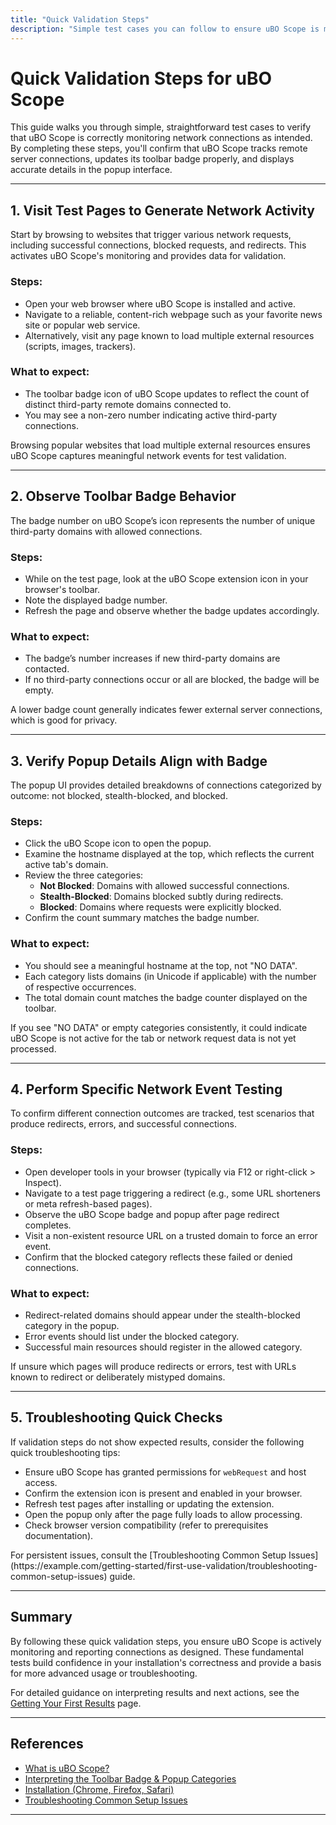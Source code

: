 ```yaml
---
title: "Quick Validation Steps"
description: "Simple test cases you can follow to ensure uBO Scope is monitoring connections as designed. Includes visiting test pages, observing badge behavior, and verifying popup information aligns with expectations."
---
```


# Quick Validation Steps for uBO Scope

This guide walks you through simple, straightforward test cases to verify that uBO Scope is correctly monitoring network connections as intended. By completing these steps, you'll confirm that uBO Scope tracks remote server connections, updates its toolbar badge properly, and displays accurate details in the popup interface.

---

## 1. Visit Test Pages to Generate Network Activity

Start by browsing to websites that trigger various network requests, including successful connections, blocked requests, and redirects. This activates uBO Scope's monitoring and provides data for validation.

### Steps:

- Open your web browser where uBO Scope is installed and active.
- Navigate to a reliable, content-rich webpage such as your favorite news site or popular web service.
- Alternatively, visit any page known to load multiple external resources (scripts, images, trackers).

### What to expect:

- The toolbar badge icon of uBO Scope updates to reflect the count of distinct third-party remote domains connected to.
- You may see a non-zero number indicating active third-party connections.

<Tip>
Browsing popular websites that load multiple external resources ensures uBO Scope captures meaningful network events for test validation.
</Tip>

---

## 2. Observe Toolbar Badge Behavior

The badge number on uBO Scope’s icon represents the number of unique third-party domains with allowed connections.

### Steps:

- While on the test page, look at the uBO Scope extension icon in your browser's toolbar.
- Note the displayed badge number.
- Refresh the page and observe whether the badge updates accordingly.

### What to expect:

- The badge’s number increases if new third-party domains are contacted.
- If no third-party connections occur or all are blocked, the badge will be empty.

<Note>
A lower badge count generally indicates fewer external server connections, which is good for privacy.
</Note>

---

## 3. Verify Popup Details Align with Badge

The popup UI provides detailed breakdowns of connections categorized by outcome: not blocked, stealth-blocked, and blocked.

### Steps:

- Click the uBO Scope icon to open the popup.
- Examine the hostname displayed at the top, which reflects the current active tab's domain.
- Review the three categories:
  - **Not Blocked**: Domains with allowed successful connections.
  - **Stealth-Blocked**: Domains blocked subtly during redirects.
  - **Blocked**: Domains where requests were explicitly blocked.
- Confirm the count summary matches the badge number.

### What to expect:

- You should see a meaningful hostname at the top, not "NO DATA".
- Each category lists domains (in Unicode if applicable) with the number of respective occurrences.
- The total domain count matches the badge counter displayed on the toolbar.

<Warning>
If you see "NO DATA" or empty categories consistently, it could indicate uBO Scope is not active for the tab or network request data is not yet processed.
</Warning>

---

## 4. Perform Specific Network Event Testing

To confirm different connection outcomes are tracked, test scenarios that produce redirects, errors, and successful connections.

### Steps:

- Open developer tools in your browser (typically via F12 or right-click > Inspect).
- Navigate to a test page triggering a redirect (e.g., some URL shorteners or meta refresh-based pages).
- Observe the uBO Scope badge and popup after page redirect completes.
- Visit a non-existent resource URL on a trusted domain to force an error event.
- Confirm that the blocked category reflects these failed or denied connections.

### What to expect:

- Redirect-related domains should appear under the stealth-blocked category in the popup.
- Error events should list under the blocked category.
- Successful main resources should register in the allowed category.

<Tip>
If unsure which pages will produce redirects or errors, test with URLs known to redirect or deliberately mistyped domains.
</Tip>

---

## 5. Troubleshooting Quick Checks

If validation steps do not show expected results, consider the following quick troubleshooting tips:

- Ensure uBO Scope has granted permissions for `webRequest` and host access.
- Confirm the extension icon is present and enabled in your browser.
- Refresh test pages after installing or updating the extension.
- Open the popup only after the page fully loads to allow processing.
- Check browser version compatibility (refer to prerequisites documentation).

<Info>
For persistent issues, consult the [Troubleshooting Common Setup Issues](https://example.com/getting-started/first-use-validation/troubleshooting-common-setup-issues) guide.
</Info>

---

## Summary

By following these quick validation steps, you ensure uBO Scope is actively monitoring and reporting connections as designed. These fundamental tests build confidence in your installation's correctness and provide a basis for more advanced usage or troubleshooting.

For detailed guidance on interpreting results and next actions, see the [Getting Your First Results](https://example.com/getting-started/first-use-validation/getting-your-first-results) page.

---

## References

- [What is uBO Scope?](https://example.com/overview/introduction-core-value/what-is-ubo-scope)
- [Interpreting the Toolbar Badge & Popup Categories](https://example.com/guides/getting-started-usage/interpreting-badge-and-popup)
- [Installation (Chrome, Firefox, Safari)](https://example.com/getting-started/installation-setup/installation-multiple-platforms)
- [Troubleshooting Common Setup Issues](https://example.com/getting-started/first-use-validation/troubleshooting-common-setup-issues)

---